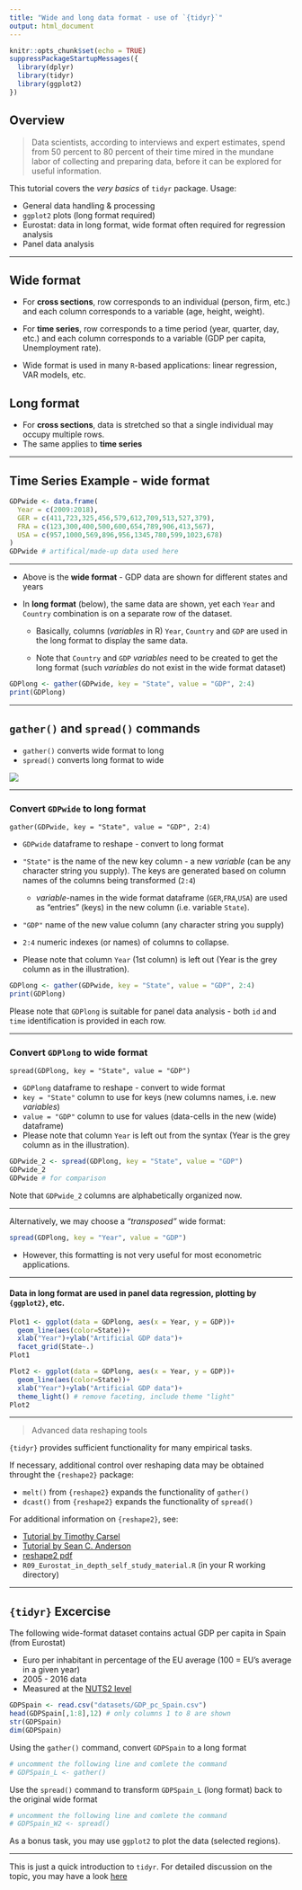 ---
title: "Wide and long data format - use of `{tidyr}`"
output: html_document
---

```{r setup, include=FALSE}
knitr::opts_chunk$set(echo = TRUE)
suppressPackageStartupMessages({
  library(dplyr)
  library(tidyr)
  library(ggplot2)
})
```

## Overview

> Data scientists, according to interviews and expert estimates, spend from 50 percent to 80 percent of their time mired in the mundane labor of collecting and preparing data, before it can be explored for useful information.  

This tutorial covers the *very basics* of `tidyr` package. Usage:  

* General data handling \& processing
* `ggplot2` plots (long format required)
* Eurostat: data in long format, wide format often required for regression analysis
* Panel data analysis

--- 

## Wide format
* For **cross sections**, row corresponds to an individual (person, firm, etc.) and each column corresponds to a variable (age, height, weight). 

* For **time series**, row corresponds to a time period (year, quarter, day, etc.) and each column corresponds to a variable (GDP per capita, Unemployment rate). 

* Wide format is used in many `R`-based applications: linear regression, VAR models, etc.


## Long format
* For **cross sections**, data is stretched so that a single individual may occupy multiple rows.
* The same applies to **time series**

---

## Time Series Example - wide format

```{r}
GDPwide <- data.frame(
  Year = c(2009:2018),
  GER = c(411,723,325,456,579,612,709,513,527,379),
  FRA = c(123,300,400,500,600,654,789,906,413,567),
  USA = c(957,1000,569,896,956,1345,780,599,1023,678)
)
GDPwide # artifical/made-up data used here
```
--- 

* Above is the **wide format** - GDP data are shown for different states and years  

* In **long format** (below), the same data are shown, yet each `Year` and `Country` combination is on a separate row of the dataset. 

    + Basically, columns (*variables* in R) `Year`, `Country` and `GDP` are used in the long format to display the same data.  
    
    + Note that `Country` and `GDP` *variables* need to be created to get the long format (such *variables* do not exist in the wide format dataset)


```{r, echo=F}
GDPlong <- gather(GDPwide, key = "State", value = "GDP", 2:4)
print(GDPlong)
```


--- 

## `gather()` and `spread()` commands

+ `gather()` converts wide format to long
+ `spread()` converts long format to wide

![](datasets/tidyr.png)

---

### Convert `GDPwide` to long format

`gather(GDPwide, key = "State", value = "GDP", 2:4)`

* `GDPwide` dataframe to reshape - convert to long format  

* `"State"` is the name of the new key column - a new *variable* (can be any character string you supply). The keys are generated based on column names of the columns being transformed (`2:4`)  
    + *variable*-names in the wide format dataframe (`GER`,`FRA`,`USA`) are used as "entries" (keys) in the new column (i.e. variable `State`).  

* `"GDP"` name of the new value column (any character string you supply)  

* `2:4` numeric indexes (or names) of columns to collapse. 

* Please note that column `Year` (1st column) is left out (Year is the grey column as in the illustration).  


```{r}
GDPlong <- gather(GDPwide, key = "State", value = "GDP", 2:4)
print(GDPlong)
```

Please note that `GDPlong` is suitable for panel data analysis - both `id` and `time` identification is provided in each row.


---

### Convert `GDPlong` to wide format 

`spread(GDPlong, key = "State", value = "GDP")`

* `GDPlong` dataframe to reshape - convert to wide format
* `key = "State"` column to use for keys (new columns names, i.e. new *variables*)
* `value = "GDP"` column to use for values (data-cells in the new (wide) dataframe)
* Please note that column `Year` is left out from the syntax (Year is the grey column as in the illustration).

```{r}
GDPwide_2 <- spread(GDPlong, key = "State", value = "GDP")
GDPwide_2
GDPwide # for comparison
```

Note that `GDPwide_2` columns are alphabetically organized now.

---

Alternatively, we may choose a *"transposed"* wide format:

```{r}
spread(GDPlong, key = "Year", value = "GDP")
```

* However, this formatting is not very useful for most econometric applications.

--- 

#### Data in long format are used in panel data regression, plotting by `{ggplot2}`, etc.

```{r}
Plot1 <- ggplot(data = GDPlong, aes(x = Year, y = GDP))+
  geom_line(aes(color=State))+
  xlab("Year")+ylab("Artificial GDP data")+
  facet_grid(State~.)
Plot1

Plot2 <- ggplot(data = GDPlong, aes(x = Year, y = GDP))+
  geom_line(aes(color=State))+
  xlab("Year")+ylab("Artificial GDP data")+
  theme_light() # remove faceting, include theme "light"
Plot2
```

---

> Advanced data reshaping tools

`{tidyr}` provides sufficient functionality for many empirical tasks.

If necessary, additional control over reshaping data may be obtained throught the `{reshape2}` package:

* `melt()` from `{reshape2}` expands the functionality of `gather()`
* `dcast()` from `{reshape2}` expands the functionality of `spread()` 


For additional information on `{reshape2}`, see:

+ [Tutorial by Timothy Carsel](https://ademos.people.uic.edu/Chapter8.html) 
+ [Tutorial by Sean C. Anderson](https://seananderson.ca/2013/10/19/reshape/) 
+ [reshape2 pdf](https://cran.r-project.org/web/packages/reshape2/reshape2.pdf) 
+ `R09_Eurostat_in_depth_self_study_material.R` (in your R working directory)  

---

## `{tidyr}` Excercise

The following wide-format dataset contains actual GDP per capita in Spain (from Eurostat)

* Euro per inhabitant in percentage of the EU average (100 = EU's average in a given year)
* 2005 - 2016 data
* Measured at the [NUTS2 level](https://en.wikipedia.org/wiki/NUTS_statistical_regions_of_Spain)


```{r}
GDPSpain <- read.csv("datasets/GDP_pc_Spain.csv")
head(GDPSpain[,1:8],12) # only columns 1 to 8 are shown
str(GDPSpain)
dim(GDPSpain)
``` 

Using the `gather()` command, convert `GDPSpain` to a long format


```{r}
# uncomment the following line and comlete the command
# GDPSpain_L <- gather()
```


Use the `spread()` command to transform `GDPSpain_L` (long format) back to the original wide format

```{r}
# uncomment the following line and comlete the command
# GDPSpain_W2 <- spread()
```


As a bonus task, you may use `ggplot2` to plot the data (selected regions).

---- 


This is just a quick introduction to `tidyr`. For detailed discussion on the topic, you may have a look [here](https://github.com/rstudio/webinars/blob/master/05-Data-Wrangling-with-R-and-RStudio/wrangling-webinar.pdf)





